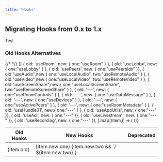 ```yaml
---
title: 'Hooks'
---
```



## Migrating Hooks from 0.x to 1.x

<Callout type="info">Test</Callout>

### Old Hooks Alternatives

<table className='w-full lg:mt-8 mt-4 border-collapse'>
  <thead className='text-start'>
    <tr className='p-8'>
      <th>Old Hooks</th>
      <th>New Hooks</th>
    {/* <th>Deprecated</th> */}
    </tr>
  </thead>
  <tbody className='p-8'>
    {[
    { old: 'useRoom', new: {
        one:"useRoom"
    } },
    { old: 'useLobby', new: {
        one:"useLobby"
    } },
    { old: 'usePeers', new: {
        one:"usePeersIds"
    }},
    {
    old:"useAudio",new:{
        one:"useLocalAudio",
        two:"useRemoteAudio"
    }
    },
     {
    old:"useVideo",new:{
        one:"useLocalVideo",
        two:"useRemoteVideo"
    }
    },
    {
    old:"useScreenShare",new:{
        one:"useLocalScreenShare",
        two:"useRemoteScreenShare"
    }
    },
     { old: '---', new: {
        one:"useRoomControls"
    } },
     { old: '---', new: {
        one:"useDataMessage"
    } },
    { old: '---', new: {
        one:"useDevices"
    } },
       { old: '---', new: {
        one:"useActivePeers"
    } },
       { old: '---', new: {
        one:"useRoomMetadata"
    } },
       { old: 'useHuddle01', new:{
        one:"---"
    } },
       { old: 'useAppUtils', new: {
        one:"---"
    }},
      { old: 'useAcl', new: {
        one:"---"
    }},
    { old: 'useLivestream', new: {
        one:"---"
    }},
     { old: 'useRecording', new: {
        one:"---"
    }},
    ].map((item,i) => (
      <tr key={i}>
        <td>{item.old}</td>
        <td>{item.new.one} {item.new.two && `/ ${item.new.two}`}</td>
      </tr>
    ))}
  </tbody>
</table>

